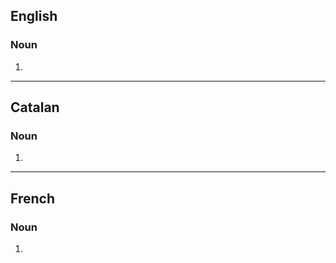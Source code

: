 ==English==

===Noun===
{{head|en|noun form}}

# {{plural of|en|suspension}}

----

==Catalan==

===Noun===
{{head|ca|noun form}}

# {{plural of|ca|suspensió}}

----

==French==

===Noun===
{{head|fr|noun plural form|g=f}}

# {{plural of|fr|suspension}}